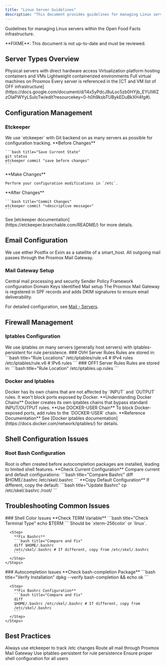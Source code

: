 ```yaml
---
title: "Linux Server Guidelines"
description: "This document provides guidelines for managing Linux servers within the Open Food Facts infrastructure. It covers using etckeeper for configuration management, email setup with Postfix or Exim, iptables for firewall rules, and tips for shell and autocompletion issues."
---
```



Guidelines for managing Linux servers within the Open Food Facts infrastructure.

<Callout type="warning">
  **FIXME**: This document is not up-to-date and must be reviewed.
</Callout>

## Server Types Overview

<Cards>
  <Card title="Bare Metal Servers" href="#server-architecture">
    Physical servers with direct hardware access
  </Card>
  <Card title="Proxmox Hosts" href="/docs/Infra/virtualization/proxmox">
    Virtualization platform hosting containers and VMs
  </Card>
  <Card title="LXC Containers" href="#server-architecture">
    Lightweight containerized environments
  </Card>
  <Card title="QEMU VMs" href="#server-architecture">
    Full virtual machines on Proxmox
  </Card>
</Cards>

<Callout type="info">
  Every server is referenced in the [CT and VM list of OFF infrastructure](https://docs.google.com/document/d/14x5yPdcJ8uLoc5zb0HYjb_EYUIWZzOlaPWYyLSuIcTw/edit?resourcekey=0-h0h9ksbTUBykEDuBkXH4fg#).
</Callout>

## Configuration Management

### Etckeeper

<Callout type="info">
  We use `etckeeper` with Git backend on as many servers as possible for
  configuration tracking.
</Callout>

<Steps>
  <Step>
    **Before Changes**
    
    ```bash title="Save Current State"
    git status
    etckeeper commit "save before changes"
    ```
  </Step>
  
  <Step>
    **Make Changes**
    
    Perform your configuration modifications in `/etc`.
  </Step>
  
  <Step>
    **After Changes**
    
    ```bash title="Commit Changes"
    etckeeper commit "<descriptive message>"
    ```
  </Step>
</Steps>

<Callout type="info">
  See [etckeeper documentation](https://etckeeper.branchable.com/README/) for
  more details.
</Callout>

## Email Configuration

<Callout type="info">
  We use either Postfix or Exim as a satellite of a smart_host. All outgoing
  mail passes through the Proxmox Mail Gateway.
</Callout>

### Mail Gateway Setup

<Cards>
  <Card title="Proxmox Mail Gateway" href="/docs/Infra/services/mail#proxmox-mail-gateway">
    Central mail processing and security
  </Card>
  <Card title="SPF Records" href="/docs/Infra/services/mail#servers">
    Sender Policy Framework configuration
  </Card>
  <Card title="DKIM Signatures" href="/docs/Infra/services/mail#servers">
    Domain Keys Identified Mail setup
  </Card>
</Cards>

<Callout type="info">
  The Proxmox Mail Gateway is registered in SPF records and adds DKIM signatures
  to ensure email deliverability.
</Callout>

For detailed configuration, see [Mail - Servers](/docs/Infra/services/mail#servers).

## Firewall Management

### Iptables Configuration

<Callout type="info">
  We use iptables on many servers (generally host servers) with
  iptables-persistent for rule persistence.
</Callout>

<Tabs>
  <Tab value="ovh" label="OVH Servers">
    ### OVH Server 
    Rules Rules are stored in: 
    ```bash title="Rule Locations"
    /etc/iptables/rule.v4 # IPv4 rules /etc/iptables/rule.v6 # IPv6 rules 
    ```
  </Tab>

  <Tab value="off1" label="OFF1 Server">
    ### OFF1 Server 
    Rules Rules are stored in: 
    ```bash title="Rule Location"
    /etc/iptables.up.rules 
    ```
  </Tab>
</Tabs>

### Docker and Iptables

<Callout type="warning">
  Docker has its own chains that are not affected by `INPUT` and `OUTPUT` rules.
  It won't block ports exposed by Docker.
</Callout>

<Steps>
  <Step>
    **Understanding Docker Chains** Docker creates its own iptables chains that
    bypass standard INPUT/OUTPUT rules.
  </Step>

  <Step>
    **Use DOCKER-USER Chain** To block Docker-exposed ports, add rules to the
    `DOCKER-USER` chain.
  </Step>

  <Step>
    **Reference Documentation** See [Docker iptables documentation](https://docs.docker.com/network/iptables/) for details.
  </Step>
</Steps>

## Shell Configuration Issues

### Root Bash Configuration

<Callout type="info">
  Root is often created before autocompletion packages are installed, leading to
  limited shell features.
</Callout>

<Steps>
  <Step>
    **Check Current Configuration** Compare current and default configurations:
    ```bash title="Compare Bashrc" 
    diff $HOME/.bashrc /etc/skel/.bashrc 
    ```
  </Step>

  <Step>
    **Copy Default Configuration** 
    If different, copy the default: 
    ```bash
    title="Update Bashrc" cp /etc/skel/.bashrc /root/ 
    ```
  </Step>
</Steps>

## Troubleshooting Common Issues

<Tabs>
  <Tab value="color" label="No Color in Shell">
    ### Shell Color Issues
    <Steps>
      <Step>
        **Check TERM Variable** 
        ```bash title="Check Terminal Type" 
        echo $TERM
        ``` 
        Should be `xterm-256color` or `linux`.
      </Step>

      <Step>
        **Fix Bashrc** 
        ```bash title="Compare and Fix" 
        diff $HOME/.bashrc
        /etc/skel/.bashrc # If different, copy from /etc/skel/.bashrc 
        ```
      </Step>
    </Steps>
  </Tab>

  <Tab value="completion" label="No Autocompletion">
    ### Autocompletion Issues
    <Steps>
      <Step>
        **Check bash-completion Package** 
        ```bash title="Verify Installation"
        dpkg --verify bash-completion && echo ok 
        ```
      </Step>

      <Step>
        **Fix Bashrc Configuration** 
        ```bash title="Compare and Fix" 
        diff
        $HOME/.bashrc /etc/skel/.bashrc # If different, copy from
        /etc/skel/.bashrc 
        ```
      </Step>
    </Steps>
  </Tab>
</Tabs>

## Best Practices

<Cards>
  <Card title="Configuration Tracking" href="#etckeeper">
    Always use etckeeper to track /etc changes
  </Card>
  <Card title="Email Routing" href="#email-configuration">
    Route all mail through Proxmox Mail Gateway
  </Card>
  <Card title="Firewall Management" href="#firewall-management">
    Use iptables-persistent for rule persistence
  </Card>
  <Card title="Shell Setup" href="#shell-configuration-issues">
    Ensure proper shell configuration for all users
  </Card>
</Cards>
